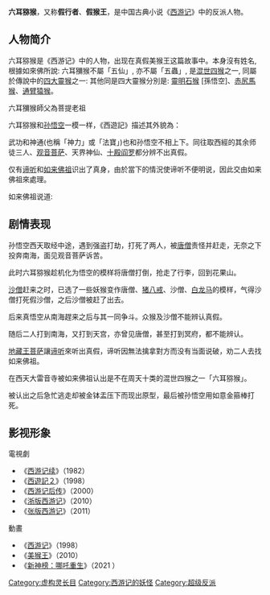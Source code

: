 {{Unreferenced|time=2017-08-06T20:22:20+00:00}}

'''六耳猕猴'''，又称'''假行者'''、'''假猴王'''，是中国古典小说《[[西游记|西游记]]》中的反派人物。{{fact|也有解讀指六耳猕猴是孫悟空的分身，是孫悟空故意變法術打唐僧，同時又自己組隊去西天取經，以示對唐僧經常驅逐的不滿；也有說六耳猕猴是悟空心中的惡念，是花果山為美猴王的魔性，當六耳獮猴被滅，也代表悟空的心魔也滅，可以全心扶助玄奘上路取經。|time=2019-01-09}} 

==人物简介==
六耳猕猴是《西游记》中的人物，出现在真假美猴王这篇故事中。本身沒有姓名, 根據如來佛所說: 六耳獼猴不屬「五仙」, 亦不屬「五蟲」, 是[[混世四猴|混世四猴]]之一, 同屬於傳說中的[[四大靈猴|四大靈猴]]之一: 其他同是四大靈猴分別是: [[靈明石猴|靈明石猴]] [孫悟空]、[[赤尻馬猴|赤尻馬猴]]、[[通臂猿猴|通臂猿猴]]。 

六耳獼猴師父為菩提老祖

六耳猕猴和[[孙悟空|孙悟空]]一模一样，《西遊記》描述其外貌為：
{{Cquote|模样与大圣无异：也是黄发金箍，金睛火眼；身穿也是绵布直裰，腰系虎皮裙；手中也拿一条儿金箍铁棒；足下也踏一双麂皮靴；也是这等毛脸雷公嘴，朔腮别土星，查耳额颅阔，獠牙向外生。}}

武功和神通(也稱「神力」或「法寶」)也和孙悟空不相上下。同往取西經的其余师徒三人、[[观音菩萨|观音菩萨]]、天界神仙、[[十殿阎罗|十殿阎罗]]都分辨不出真假。

仅有[[谛听|谛听]]和[[如来佛祖|如来佛祖]]识出了真身，由於當下的情況使谛听不便明说，因此交由如来佛祖來處理。

如来佛祖说道: 
{{Cquote|此猴若立一处，能知千里外之事；凡人说话，亦能知之。故此善聆音，能察理，知前后，万物皆明。与真悟空同像同音者，六耳猕猴也。}}

==剧情表现==
孙悟空西天取经中途，遇到强盗打劫，打死了两人，被[[唐僧|唐僧]]责怪并赶走，无奈之下投奔南海，面见观音菩萨诉苦。

此时六耳猕猴趁机化为悟空的模样将唐僧打倒，抢走了行李，回到花果山。

[[沙僧|沙僧]]赶来之时，已选了一些妖猴变作唐僧、[[猪八戒|猪八戒]]、沙僧、[[白龙马|白龙马]]的模样，气得沙僧打死假沙僧，之后沙僧被赶了出去。

后来真悟空从南海趕来之后与其一同争斗。众猴及沙僧不能辨认真假。

随后二人打到南海，又打到天宫，亦曾见唐僧，甚至打到冥府，都不能辨认。

[[地藏王菩萨|地藏王菩萨]]讓[[谛听|谛听]]來听出真假，谛听因無法擒拿對方而没有当面说破，劝二人去找如来佛祖。

在西天大雷音寺被如来佛祖认出是不在周天十类的混世四猴之一「六耳猕猴」。

被认出之后急忙逃走却被金钵盂压下而现出原型，最后被孙悟空用如意金箍棒打死。

==影视形象==
; 電視劇
*《[[西遊記_(中國中央電視台出品電視劇)|西游记续]]》（1982）
* 《[[西遊記（貳）|西遊記２]]》（1998）
* 《[[西游记后传|西游记后传]]》（2000）
* 《[[西游记_(2010年电视剧)|浙版西游记]]》（2010）
* 《[[西游记_(2011年电视剧)|张版西游记]]》（2011）

;動畫
* 《[[西遊記_(動畫)|西游记]]》（1998）
* 《[[美猴王(动画)|美猴王]]》（2010）
* 《[[新神榜：哪吒重生|新神榜：哪吒重生]]》（2021<!--；3D動畫-->）

{{Wikisourceshas|西遊記/第057回|西遊記/第058回}}
{{西游记}}

[[Category:虚构灵长目|Category:虚构灵长目]]
[[Category:西游记的妖怪|Category:西游记的妖怪]]
[[Category:超级反派|Category:超级反派]]
